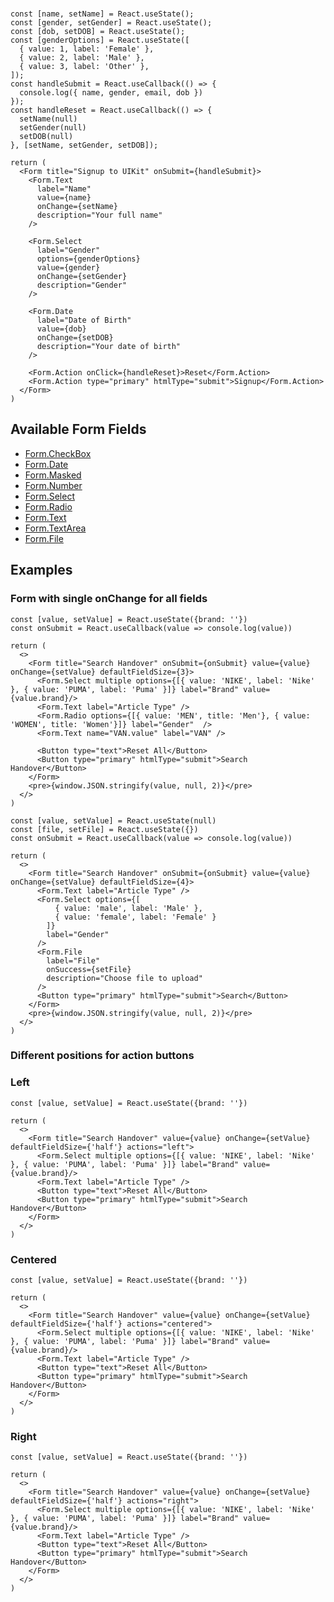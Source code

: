 <br />

<Documenter>

```preview
const [name, setName] = React.useState();
const [gender, setGender] = React.useState();
const [dob, setDOB] = React.useState();
const [genderOptions] = React.useState([
  { value: 1, label: 'Female' },
  { value: 2, label: 'Male' },
  { value: 3, label: 'Other' },
]);
const handleSubmit = React.useCallback(() => {
  console.log({ name, gender, email, dob })
});
const handleReset = React.useCallback(() => {
  setName(null)
  setGender(null)
  setDOB(null)
}, [setName, setGender, setDOB]);

return (
  <Form title="Signup to UIKit" onSubmit={handleSubmit}>
    <Form.Text
      label="Name"
      value={name}
      onChange={setName}
      description="Your full name"
    />

    <Form.Select
      label="Gender"
      options={genderOptions}
      value={gender}
      onChange={setGender}
      description="Gender"
    />

    <Form.Date
      label="Date of Birth"
      value={dob}
      onChange={setDOB}
      description="Your date of birth"
    />

    <Form.Action onClick={handleReset}>Reset</Form.Action>
    <Form.Action type="primary" htmlType="submit">Signup</Form.Action>
  </Form>
)
```

</Documenter>

## Available Form Fields

- [Form.CheckBox](./input-checkbox)
- [Form.Date](./input-date)
- [Form.Masked](./input-masked)
- [Form.Number](./input-number)
- [Form.Select](./input-select)
- [Form.Radio](./input-radio)
- [Form.Text](./input-text)
- [Form.TextArea](./input-text-area)
- [Form.File](./input-file)

## Examples

### Form with single onChange for all fields

```preview
const [value, setValue] = React.useState({brand: ''})
const onSubmit = React.useCallback(value => console.log(value))

return (
  <>
    <Form title="Search Handover" onSubmit={onSubmit} value={value} onChange={setValue} defaultFieldSize={3}>
      <Form.Select multiple options={[{ value: 'NIKE', label: 'Nike' }, { value: 'PUMA', label: 'Puma' }]} label="Brand" value={value.brand}/>
      <Form.Text label="Article Type" />
      <Form.Radio options={[{ value: 'MEN', title: 'Men'}, { value: 'WOMEN', title: 'Women'}]} label="Gender"  />
      <Form.Text name="VAN.value" label="VAN" />

      <Button type="text">Reset All</Button>
      <Button type="primary" htmlType="submit">Search Handover</Button>
    </Form>
    <pre>{window.JSON.stringify(value, null, 2)}</pre>
  </>
)
```

```preview
const [value, setValue] = React.useState(null)
const [file, setFile] = React.useState({})
const onSubmit = React.useCallback(value => console.log(value))

return (
  <>
    <Form title="Search Handover" onSubmit={onSubmit} value={value} onChange={setValue} defaultFieldSize={4}>
      <Form.Text label="Article Type" />
      <Form.Select options={[
          { value: 'male', label: 'Male' },
          { value: 'female', label: 'Female' }
        ]} 
        label="Gender"
      />
      <Form.File
        label="File"
        onSuccess={setFile}
        description="Choose file to upload"
      />
      <Button type="primary" htmlType="submit">Search</Button>
    </Form>
    <pre>{window.JSON.stringify(value, null, 2)}</pre>
  </>
)
```

### Different positions for action buttons

### Left
```preview
const [value, setValue] = React.useState({brand: ''})

return (
  <>
    <Form title="Search Handover" value={value} onChange={setValue} defaultFieldSize={'half'} actions="left">
      <Form.Select multiple options={[{ value: 'NIKE', label: 'Nike' }, { value: 'PUMA', label: 'Puma' }]} label="Brand" value={value.brand}/>
      <Form.Text label="Article Type" />
      <Button type="text">Reset All</Button>
      <Button type="primary" htmlType="submit">Search Handover</Button>
    </Form>
  </>
)
```

### Centered
```preview
const [value, setValue] = React.useState({brand: ''})

return (
  <>
    <Form title="Search Handover" value={value} onChange={setValue} defaultFieldSize={'half'} actions="centered">
      <Form.Select multiple options={[{ value: 'NIKE', label: 'Nike' }, { value: 'PUMA', label: 'Puma' }]} label="Brand" value={value.brand}/>
      <Form.Text label="Article Type" />
      <Button type="text">Reset All</Button>
      <Button type="primary" htmlType="submit">Search Handover</Button>
    </Form>
  </>
)
```

### Right
```preview
const [value, setValue] = React.useState({brand: ''})

return (
  <>
    <Form title="Search Handover" value={value} onChange={setValue} defaultFieldSize={'half'} actions="right">
      <Form.Select multiple options={[{ value: 'NIKE', label: 'Nike' }, { value: 'PUMA', label: 'Puma' }]} label="Brand" value={value.brand}/>
      <Form.Text label="Article Type" />
      <Button type="text">Reset All</Button>
      <Button type="primary" htmlType="submit">Search Handover</Button>
    </Form>
  </>
)
```
